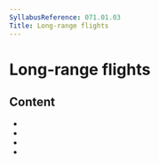 ```yaml
---
SyllabusReference: 071.01.03
Title: Long-range flights
---
```


# Long-range flights

## Content

- <Link href="071.01.03.01" />
- <Link href="071.01.03.02" />
- <Link href="071.01.03.03" />
- <Link href="071.01.03.04" />
